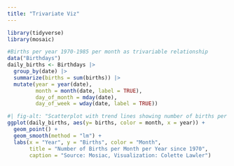 ```yaml
---
title: "Trivariate Viz"
---
```



```r
library(tidyverse)
library(mosaic)
```


```r
#Births per year 1970-1985 per month as trivariable relationship
data("Birthdays")
daily_births <- Birthdays |> 
  group_by(date) |> 
  summarize(births = sum(births)) |> 
  mutate(year = year(date), 
         month = month(date, label = TRUE),
         day_of_month = mday(date),
         day_of_week = wday(date, label = TRUE))

#| fig-alt: "Scatterplot with trend lines showing number of births per month per year since 1970. Birth rates steadily increase over the years, with later summer months having consistently more births than other months."
ggplot(daily_births, aes(y= births, color = month, x = year)) + 
  geom_point() + 
  geom_smooth(method = "lm") +
  labs(x = "Year", y = "Births", color = "Month",
       title = "Number of Births per Month per Year since 1970",
       caption = "Source: Mosiac, Visualization: Colette Lawler")

```
